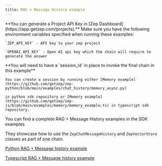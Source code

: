 ```yaml
---
title: RAG + Message History example
---
```



<Note>
    **You can generate a Project API Key in [Zep Dashboard](https://app.getzep.com/projects).**
</Note>


<Info>
    Make sure you have the following environment variables specified when running these examples:

    `ZEP_API_KEY` - API key to your zep project

    `OPENAI_API_KEY` - Open AI api key which the chain will require to generate the answer
</Info>

<Info>
    **You will need to have a `session_id` in place to invoke the final chain in this example**

    You can create a session by running either [Memory example](https://github.com/getzep/zep-python/blob/main/examples/chat_history/memory_async.py)

    in python sdk repository or [Memory example](https://github.com/getzep/zep-js/blob/main/examples/memory/memory_example.ts) in typescript sdk repository.
</Info>

You can find a complete RAG + Message History examples in the SDK examples

They showcase how to use the `ZepChatMessageHistory` and `ZepVectorStore` classes as part of one chain.

[Python RAG + Message history example](https://github.com/getzep/zep-python/tree/main/examples/langchain-langserve)

[Typescript RAG + Message history example](https://github.com/getzep/zep-js/blob/main/examples/langchain/message_history_vector_store_example.ts)
